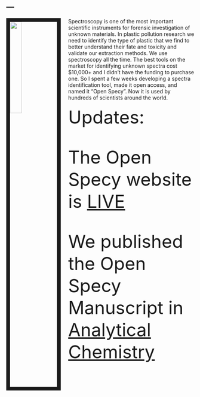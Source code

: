 ---
---
<img src="images/open_specy.png" style="width:25%; border:10px solid; margin-right: 20px" align="left">

Spectroscopy is one of the most important scientific instruments for forensic investigation of unknown materials. In plastic pollution research we need to identify the type of plastic that we find to better understand their fate and toxicity and validate our extraction methods. We use spectroscopy all the time. The best tools on the market for identifying unknown spectra cost $10,000+ and I didn't have the funding to purchase one. So I spent a few weeks developing a spectra identification tool, made it open access, and named it "Open Specy". Now it is used by hundreds of scientists around the world. 

<font size="15"> 
Updates: 

The Open Specy website is [LIVE](https://wincowger.shinyapps.io/spectra/) 

We published the Open Specy Manuscript in [Analytical Chemistry](https://pubs.acs.org/doi/10.1021/acs.analchem.1c00123) 
</font> 





